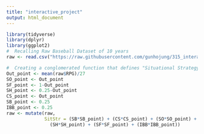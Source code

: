 ```yaml
---
title: "interactive_project"
output: html_document
---
```

```r
library(tidyverse)
library(dplyr)
library(ggplot2)
#  Recalling Raw Baseball Dataset of 10 years
raw <- read.csv("https://raw.githubusercontent.com/gunhojung/315_interactive_project/master/baseball_data.csv", header = TRUE)

#  Creating a conglomerated function that defines "Situational Strategy"
Out_point <- mean(raw$RPG)/27
SO_point <- Out_point
SF_point <- 1-Out_point
SH_point <- 0.25-Out_point
CS_point <- Out_point
SB_point <- 0.25
IBB_point <- 0.25
raw <- mutate(raw,
              SitStr = (SB*SB_point) + (CS*CS_point) + (SO*SO_point) + 
                (SH*SH_point) + (SF*SF_point) + (IBB*IBB_point))
```

